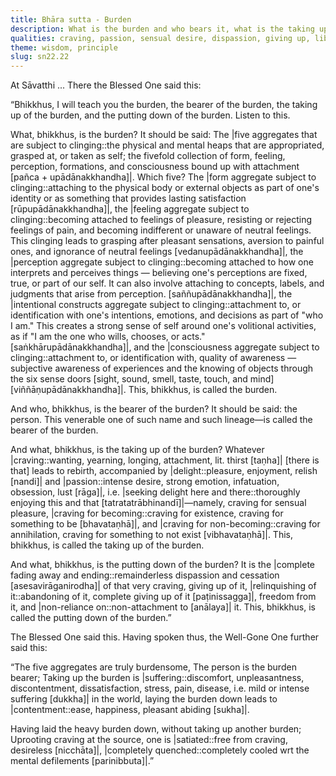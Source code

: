 ```yaml
---
title: Bhāra sutta - Burden
description: What is the burden and who bears it, what is the taking up of the burden and the putting down of it.
qualities: craving, passion, sensual desire, dispassion, giving up, liberation, suffering, contentment, quenching
theme: wisdom, principle
slug: sn22.22
---
```


At Sāvatthi ... There the Blessed One said this:

“Bhikkhus, I will teach you the burden, the bearer of the burden, the taking up of the burden, and the putting down of the burden. Listen to this.

What, bhikkhus, is the burden? It should be said: The |five aggregates that are subject to clinging::the physical and mental heaps that are appropriated, grasped at, or taken as self; the fivefold collection of form, feeling, perception, formations, and consciousness bound up with attachment [pañca + upādānakkhandha]|. Which five? The |form aggregate subject to clinging::attaching to the physical body or external objects as part of one's identity or as something that provides lasting satisfaction [rūpupādānakkhandha]|, the |feeling aggregate subject to clinging::becoming attached to feelings of pleasure, resisting or rejecting feelings of pain, and becoming indifferent or unaware of neutral feelings. This clinging leads to grasping after pleasant sensations, aversion to painful ones, and ignorance of neutral feelings [vedanupādānakkhandha]|, the |perception aggregate subject to clinging::becoming attached to how one interprets and perceives things — believing one's perceptions are fixed, true, or part of our self. It can also involve attaching to concepts, labels, and judgments that arise from perception. [saññupādānakkhandha]|, the |intentional constructs aggregate subject to clinging::attachment to, or identification with one's intentions, emotions, and decisions as part of "who I am." This creates a strong sense of self around one's volitional activities, as if "I am the one who wills, chooses, or acts." [saṅkhārupādānakkhandha]|, and the |consciousness aggregate subject to clinging::attachment to, or identification with, quality of awareness — subjective awareness of experiences and the knowing of objects through the six sense doors [sight, sound, smell, taste, touch, and mind] [viññāṇupādānakkhandha]|. This, bhikkhus, is called the burden.

And who, bhikkhus, is the bearer of the burden? It should be said: the person. This venerable one of such name and such lineage—is called the bearer of the burden.

And what, bhikkhus, is the taking up of the burden? Whatever |craving::wanting, yearning, longing, attachment, lit. thirst [taṇha]| [there is that] leads to rebirth, accompanied by |delight::pleasure, enjoyment, relish [nandi]| and |passion::intense desire, strong emotion, infatuation, obsession, lust [rāga]|, i.e. |seeking delight here and there::thoroughly enjoying this and that [tatratatrābhinandī]|—namely, craving for sensual pleasure, |craving for becoming::craving for existence, craving for something to be [bhavataṇhā]|, and |craving for non-becoming::craving for annihilation, craving for something to not exist [vibhavataṇhā]|. This, bhikkhus, is called the taking up of the burden.

And what, bhikkhus, is the putting down of the burden? It is the |complete fading away and ending::remainderless dispassion and cessation [asesavirāganirodha]| of that very craving, giving up of it, |relinquishing of it::abandoning of it, complete giving up of it [paṭinissagga]|, freedom from it, and |non-reliance on::non-attachment to [anālaya]| it. This, bhikkhus, is called the putting down of the burden.”

The Blessed One said this. Having spoken thus, the Well-Gone One further said this:

“The five aggregates are truly burdensome,
The person is the burden bearer;
Taking up the burden is |suffering::discomfort, unpleasantness, discontentment, dissatisfaction, stress, pain, disease, i.e. mild or intense suffering [dukkha]| in the world,
laying the burden down leads to |contentment::ease, happiness, pleasant abiding [sukha]|.

Having laid the heavy burden down,
without taking up another burden;
Uprooting craving at the source,
one is |satiated::free from craving, desireless [nicchāta]|, |completely quenched::completely cooled wrt the mental defilements [parinibbuta]|.”